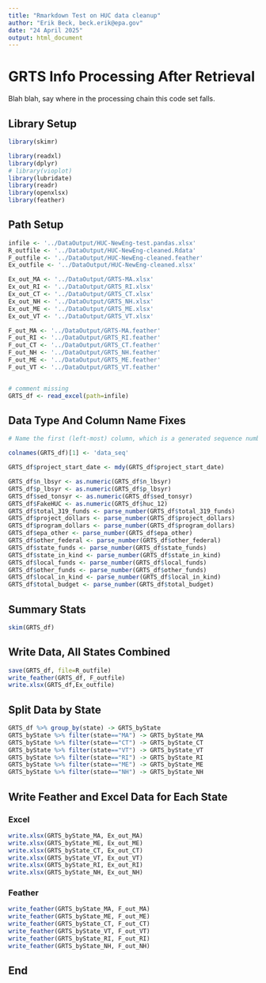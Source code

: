 ```yaml
---
title: "Rmarkdown Test on HUC data cleanup"
author: "Erik Beck, beck.erik@epa.gov"
date: "24 April 2025"
output: html_document
---
```

[comment]: # (Testing this comment)


# GRTS Info Processing After Retrieval #

Blah blah, say where in the processing chain this code set falls.


## Library Setup ##

```r
library(skimr)

library(readxl)
library(dplyr)
# library(vioplot)
library(lubridate)
library(readr)
library(openxlsx)
library(feather)
```

## Path Setup ##


```r
infile <- '../DataOutput/HUC-NewEng-test.pandas.xlsx'
R_outfile <- '../DataOutput/HUC-NewEng-cleaned.Rdata'
F_outfile <- '../DataOutput/HUC-NewEng-cleaned.feather'
Ex_outfile <- '../DataOutput/HUC-NewEng-cleaned.xlsx'

Ex_out_MA <- '../DataOutput/GRTS-MA.xlsx'
Ex_out_RI <- '../DataOutput/GRTS_RI.xlsx'
Ex_out_CT <- '../DataOutput/GRTS_CT.xlsx'
Ex_out_NH <- '../DataOutput/GRTS_NH.xlsx'
Ex_out_ME <- '../DataOutput/GRTS_ME.xlsx'
Ex_out_VT <- '../DataOutput/GRTS_VT.xlsx'

F_out_MA <- '../DataOutput/GRTS-MA.feather'
F_out_RI <- '../DataOutput/GRTS_RI.feather'
F_out_CT <- '../DataOutput/GRTS_CT.feather'
F_out_NH <- '../DataOutput/GRTS_NH.feather'
F_out_ME <- '../DataOutput/GRTS_ME.feather'
F_out_VT <- '../DataOutput/GRTS_VT.feather'


# comment missing
GRTS_df <- read_excel(path=infile)
```

## Data Type And Column Name Fixes ##

```r
# Name the first (left-most) column, which is a generated sequence number

colnames(GRTS_df)[1] <- 'data_seq'

GRTS_df$project_start_date <- mdy(GRTS_df$project_start_date)

GRTS_df$n_lbsyr <- as.numeric(GRTS_df$n_lbsyr)
GRTS_df$p_lbsyr <- as.numeric(GRTS_df$p_lbsyr)
GRTS_df$sed_tonsyr <- as.numeric(GRTS_df$sed_tonsyr)
GRTS_df$FakeHUC <- as.numeric(GRTS_df$huc_12)
GRTS_df$total_319_funds <- parse_number(GRTS_df$total_319_funds)
GRTS_df$project_dollars <- parse_number(GRTS_df$project_dollars)
GRTS_df$program_dollars <- parse_number(GRTS_df$program_dollars)
GRTS_df$epa_other <- parse_number(GRTS_df$epa_other)
GRTS_df$other_federal <- parse_number(GRTS_df$other_federal)
GRTS_df$state_funds <- parse_number(GRTS_df$state_funds)
GRTS_df$state_in_kind <- parse_number(GRTS_df$state_in_kind)
GRTS_df$local_funds <- parse_number(GRTS_df$local_funds)
GRTS_df$other_funds <- parse_number(GRTS_df$other_funds)
GRTS_df$local_in_kind <- parse_number(GRTS_df$local_in_kind)
GRTS_df$total_budget <- parse_number(GRTS_df$total_budget)
```


## Summary Stats ##
```r
skim(GRTS_df)
```
## Write Data, All States Combined ##
```r
save(GRTS_df, file=R_outfile)
write_feather(GRTS_df, F_outfile)
write.xlsx(GRTS_df,Ex_outfile)
```
## Split Data by State ##

```r
GRTS_df %>% group_by(state) -> GRTS_byState
GRTS_byState %>% filter(state=="MA") -> GRTS_byState_MA
GRTS_byState %>% filter(state=="CT") -> GRTS_byState_CT
GRTS_byState %>% filter(state=="VT") -> GRTS_byState_VT
GRTS_byState %>% filter(state=="RI") -> GRTS_byState_RI
GRTS_byState %>% filter(state=="ME") -> GRTS_byState_ME
GRTS_byState %>% filter(state=="NH") -> GRTS_byState_NH
```

## Write Feather and Excel Data for Each State ##

### Excel ###
```r
write.xlsx(GRTS_byState_MA, Ex_out_MA)
write.xlsx(GRTS_byState_ME, Ex_out_ME)
write.xlsx(GRTS_byState_CT, Ex_out_CT)
write.xlsx(GRTS_byState_VT, Ex_out_VT)
write.xlsx(GRTS_byState_RI, Ex_out_RI)
write.xlsx(GRTS_byState_NH, Ex_out_NH)
```

### Feather ###
```r
write_feather(GRTS_byState_MA, F_out_MA)
write_feather(GRTS_byState_ME, F_out_ME)
write_feather(GRTS_byState_CT, F_out_CT)
write_feather(GRTS_byState_VT, F_out_VT)
write_feather(GRTS_byState_RI, F_out_RI)
write_feather(GRTS_byState_NH, F_out_NH)
```


## End ##

```r

```


